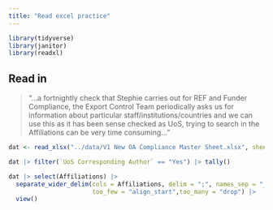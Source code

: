```yaml
---
title: "Read excel practice"
---
```


```r
library(tidyverse)
library(janitor)
library(readxl)
```

## Read in

> "...a fortnightly check that Stephie carries out for REF and Funder Compliance, the Export Control Team periodically asks us for information about particular staff/institutions/countries and we can use this as it has been sense checked as UoS, trying to search in the Affiliations can be very time consuming..."

```r
dat <- read_xlsx("../data/V1 New OA Compliance Master Sheet.xlsx", sheet = "Master (New data)")
```

```r
dat |> filter(`UoS Corresponding Author` == "Yes") |> tally()

dat |> select(Affiliations) |> 
  separate_wider_delim(cols = Affiliations, delim = ";", names_sep = "_", 
                       too_few = "align_start",too_many = "drop") |> 
  view()
```

